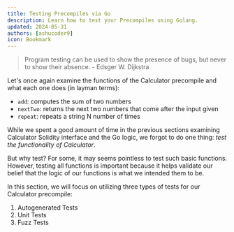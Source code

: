 ```yaml
---
title: Testing Precompiles via Go
description: Learn how to test your Precompiles using Golang.
updated: 2024-05-31
authors: [ashucoder9]
icon: Bookmark
---
```


> Program testing can be used to show the presence of bugs, but never to show their absence. - Edsger W. Dijkstra

Let's once again examine the functions of the Calculator precompile and what each one does (in layman terms):

- `add`: computes the sum of two numbers
- `nextTwo`: returns the next two numbers that come after the input given 
- `repeat`: repeats a string N number of times

While we spent a good amount of time in the previous sections examining Calculator Solidity interface and the Go logic, we forgot to do one thing: *test the functionality of Calculator*.

But why test? For some, it may seems pointless to test such basic functions. However, testing all functions is important because it helps validate our belief that the logic of our functions is what we intended them to be.

In this section, we will focus on utilizing three types of tests for our Calculator precompile:

1. Autogenerated Tests
2. Unit Tests
3. Fuzz Tests